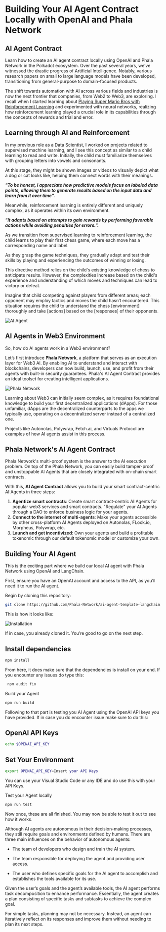 # Building Your AI Agent Contract Locally with OpenAI and Phala Network

## AI Agent Contract

Learn how to create an AI agent contract locally using OpenAI and Phala Network in the Polkadot ecosystem. Over the past several years, we’ve witnessed the drastic progress of Artificial Intelligence. Notably, various research papers on small to large language models have been developed, transitioning from general-purpose to domain-focused products.

The shift towards automation with AI across various fields and industries is now the next frontier that companies, from Web2 to Web3, are exploring. I recall when I started learning about [Playing Super Mario Bros with Reinforcement Learning](https://sohum-padhye.medium.com/playing-super-mario-bros-with-reinforcement-learning-81ee0c235372) and experimented with neural networks, realizing how reinforcement learning played a crucial role in its capabilities through the concepts of rewards and trial and error.

## Learning through AI and Reinforcement

In my previous role as a Data Scientist, I worked on projects related to supervised machine learning, and I see this concept as similar to a child learning to read and write. Initially, the child must familiarize themselves with grouping letters into vowels and consonants. 

At this stage, they might be shown images or videos to visually depict what a dog or cat looks like, helping them connect words with their meanings.


___"To be honest, I appreciate how predictive models focus on labeled data points, allowing them to generate results based on the input data and learn from it over time".___


Meanwhile, reinforcement learning is entirely different and uniquely complex, as it operates within its own environment. 

___"It adapts based on attempts to gain rewards by performing favorable actions while avoiding penalties for errors.".___


As we transition from supervised learning to reinforcement learning, the child learns to play their first chess game, where each move has a corresponding name and label.

As they grasp the game techniques, they gradually adapt and test their skills by playing and experiencing the outcomes of winning or losing.

This directive method relies on the child's existing knowledge of chess to anticipate results. However, the complexities increase based on the child's experience and understanding of which moves and techniques can lead to victory or defeat.

Imagine that child competing against players from different areas; each opponent may employ tactics and moves the child hasn’t encountered. This situation requires the child to understand the chess [environment] thoroughly and take [actions] based on the [responses] of their opponents.

![AI Agent](https://github.com/armlynobinguar/OpenGuild-Polkadot-Open-Source-Contribution/blob/main/images/article-1/ai-agent.png)


## AI Agents in Web3 Environment

So, how do AI agents work in a Web3 environment?

Let’s first introduce **Phala Network**, a platform that serves as an execution layer for Web3 AI. By enabling AI to understand and interact with blockchains, developers can now build, launch, use, and profit from their agents with built-in security guarantees. Phala's AI Agent Contract provides an ideal toolset for creating intelligent applications.

![Phala Network](https://github.com/armlynobinguar/OpenGuild-Polkadot-Open-Source-Contribution/blob/main/images/article-1/phala-network.jpg)

Learning about Web3 can initially seem complex, as it requires foundational knowledge to build your first decentralized applications (dApps). For those unfamiliar, dApps are the decentralized counterparts to the apps we typically use, operating on a decentralized server instead of a centralized one.

Projects like Autonolas, Polywrap, Fetch.ai, and Virtuals Protocol are examples of how AI agents assist in this process.

## Phala Network's AI Agent Contract

Phala Network's multi-proof system is the answer to the AI execution problem. On top of the Phala Network, you can easily build tamper-proof and unstoppable AI Agents that are closely integrated with on-chain smart contracts.

With this, **AI Agent Contract** allows you to build your smart contract-centric AI Agents in three steps:

1. **Agentize smart contracts**: Create smart contract-centric AI Agents for popular web3 services and smart contracts. "Regulate" your AI Agents through a DAO to enforce business logic for your agents.
2. **Connect to the internet of multi-agents**: Make your agents accessible by other cross-platform AI Agents deployed on Autonolas, FLock.io, Morpheus, Polywrap, etc.
3. **Launch and get incentivized**: Own your agents and build a profitable tokenomic through our default tokenomic model or customize your own.

## Building Your AI Agent

This is the exciting part where we build our local AI agent with Phala Network using OpenAI and LangChain.

First, ensure you have an OpenAI account and access to the API, as you’ll need it to run the AI agent.

Begin by cloning this repository:

```bash
git clone https://github.com/Phala-Network/ai-agent-template-langchain.git
```

This is how it looks like:

![Installation](https://github.com/armlynobinguar/OpenGuild-Polkadot-Open-Source-Contribution/blob/main/images/article-1/installation.jpg)

If in case, you already cloned it. You’re good to go on the next step.

## Install dependencies

```bash
npm install
```

From here, it does make sure that the dependencies is install on your end. If you encounter any issues do type this:

```bash
 npm audit fix
```

Build your Agent

```bash
npm run build
```

Following to that part is testing you AI Agent using the OpenAI API keys you have provided. If in case you do encounter issue make sure to do this:

## OpenAI API Keys

```bash
echo $OPENAI_API_KEY
```

## Set Your Environment

```bash
export OPENAI_API_KEY=Insert your API Keys
```

You can use your Visual Studio Code or any IDE and do use this with your API Keys.

Test your Agent locally

```bash
npm run test
```

Now once, these are all finished. You may now be able to test it out to see how it works.

Although AI agents are autonomous in their decision-making processes, they still require goals and environments defined by humans. There are three main influences on the behavior of autonomous agents:

- The team of developers who design and train the AI system.

- The team responsible for deploying the agent and providing user access.

- The user who defines specific goals for the AI agent to accomplish and establishes the tools available for its use.

Given the user’s goals and the agent’s available tools, the AI agent performs task decomposition to enhance performance. Essentially, the agent creates a plan consisting of specific tasks and subtasks to achieve the complex goal.

For simple tasks, planning may not be necessary. Instead, an agent can iteratively reflect on its responses and improve them without needing to plan its next steps.
